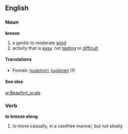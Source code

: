 ==English==

===Noun===
'''breeze'''
#a gentle to moderate [[wind]]
#activity that is [[easy]], not [[testing]] or [[difficult]]

====Translations====
*Finnish: [[tuulenviri]], [[tuulonen]] (1)


====See also====
[[w:Beaufort_scale]]

===Verb===
'''to breeze along'''
#to move casually, in a carefree manner, but not slowly